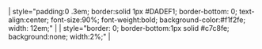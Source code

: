 | style="padding:0 .3em; border:solid 1px #DADEF1; border-bottom: 0; text-align:center; font-size:90%; font-weight:bold; background-color:#f1f2fe; width: 12em;" | '''{{{1}}}'''
| style="border: 0; border-bottom:1px solid #c7c8fe; background:none; width:2%;" | &nbsp;